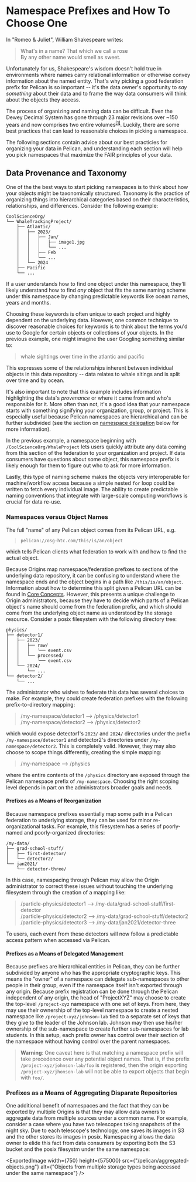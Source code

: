 
# Namespace Prefixes and How To Choose One

In "Romeo & Juliet", William Shakespeare writes:

> What's in a name? That which we call a rose<br />
> By any other name would smell as sweet.

Unfortunately for us, Shakespeare's wisdom doesn't hold true in environments where names carry relational information or otherwise convey information about the named entity.
That's why picking a good federation prefix for Pelican is so important -- it's the data owner's opportunity to _say something_ about their data and to frame the way data
consumers will think about the objects they access.

The process of organizing and naming data can be difficult. Even the Dewey Decimal System has gone through 23 major revisions over ~150 years and now comprises two entire
volumes<sup><a href="https://en.wikipedia.org/wiki/Dewey_Decimal_Classification">[1]</a></sup>. Luckily, there are some best practices that can lead to reasonable choices in
picking a namespace.

The following sections contain advice about our best practicies for organizing your data in Pelican, and understanding each section will help you pick namespaces that maximize
the FAIR principles of your data.

## Data Provenance and Taxonomy

One of the the best ways to start picking namespaces is to think about how your objects might be taxonomically structured. Taxonomy is the practice of organizing things
into hierarchical categories based on their characteristics, relationships, and differences. Consider the following example:
```
CoolScienceOrg/
└── WhaleTrackingProject/
    ├── Atlantic/
    │   ├── 2023/
    │   │   ├── Jan/
    │   │   │   ├── image1.jpg
    │   │   │   └── ...
    │   │   ├── Feb
    │   │   └── ...
    │   └── 2024
    ├── Pacific
    └── ...
```
If a user understands how to find one object under this namespace, they'll likely understand how to find _any_ object that fits the same naming scheme under this namespace
by changing predictable keywords like ocean names, years and months.

Choosing these keywords is often unique to each project and highly dependent on the underlying data. However, one common technique to discover reasonable choices for keywords
is to think about the terms you'd use to Google for certain objects or collections of your objects. In the previous example, one might imagine the user Googling something
similar to:
> whale sightings over time in the atlantic and pacific

This expresses some of the relationships inherent between individual objects in this data repository -- data relates to whale sitings and is split over time and by ocean.

It's also important to note that this example includes information highlighting the data's _provenance_ or where it came from and who's responsible for it. More often than not,
it's a good idea that your namespace starts with something signifying your organization, group, or project. This is especially useful because Pelican namespaces are hierarchical
and can be further subdivided (see the section on [namespace delegation](#prefixes-as-a-means-of-delegated-management) below for more information).

In the previous example, a namespace beginning with `/CoolScienceOrg/WhaleProject` lets users quickly attribute any data coming from this section of the federation to your
organization and project. If data consumers have questions about some object, this namespace prefix is likely enough for them to figure out who to ask for more information.

Lastly, this type of naming scheme makes the objects very interoperable for machine/workflow access because a simple nested `for` loop could be written to fetch every individual
image. The ability to create predictable naming conventions that integrate with large-scale computing workflows is crucial for data re-use.

### Namespaces versus Object Names
The full "name" of any Pelican object comes from its Pelican URL, e.g. 
> `pelican://osg-htc.com/this/is/an/object`

which tells Pelican clients what federation to work with and how to find the actual object.

Because Origins map namespace/federation prefixes to sections of the underlying data repository, it can be confusing to understand where the namespace ends and the object begins
in a path like `/this/is/an/object`. Information about how to determine this split given a Pelican URL can be found in
[Core Concepts](../about-pelican/core-concepts.mdx#differentiating-namespace-prefixes-and-object-names). However, this presents a unique challenge to Origin administrators, because they have to
decide which parts of a Pelican object's name should come from the federation prefix, and which should come from the underlying object name as understood by the storage resource.
Consider a posix filesystem with the following directory tree:
```
physics/
├── detector1/
│   ├── 2023/
│   │   ├── raw/
│   │   │   └── event.csv
│   │   └── processed/
│   │       └── event.csv
│   └── 2024/
│       └── ...
└── detector2/
    └── ...
```

The administrator who wishes to federate this data has several choices to make. For example, they could create federation prefixes with the following prefix-to-directory
mapping:
> /my-namespace/detector1 --> /physics/detector1<br />
> /my-namespace/detector2 --> /physics/detector2

which would expose detector1's `2023/` and `2024/` directories under the prefix `/my-namespace/detector1` and detector2's directories under `/my-namespace/detector2`.
This is completely valid. However, they may also choose to scope things differently, creating the simple mapping:
> /my-namespace --> /physics

where the entire contents of the `/physics` directory are exposed through the Pelican namespace prefix of `/my-namespace`. Choosing the right scoping level depends in part on
the administrators broader goals and needs.
  
#### Prefixes as a Means of Reorganization
Because namespace prefixes essentially map some path in a Pelican federation to underlying storage, they can be used for minor re-organizational tasks. For example, this
filesystem has a series of poorly-named and poorly-organized directories:
```
/my-data/
├── grad-school-stuff/
│   ├── first-detector/
│   └── detector2/
└── jan2021/
    └── detector-three/
```
In this case, namespacing through Pelican may allow the Origin administrator to correct these issues without touching the underlying filesystem through the creation of a mapping
like:
> /particle-physics/detector1 --> /my-data/grad-school-stuff/first-detector<br />
> /particle-physics/detector2 --> /my-data/grad-school-stuff/detector2<br />
> /particle-physics/detector3 --> /my-data/jan2021/detector-three

To users, each event from these detectors will now follow a predictable access pattern when accessed via Pelican.

#### Prefixes as a Means of Delegated Management
Because prefixes are hierarchical entities in Pelican, they can be further subdivided by anyone who has the appropriate cryptographic keys. This means the "owner" of a namespace
can delegate sub-namespaces to other people in their group, even if the namespace itself isn't exported through any origin. Because prefix registration can be done through the
Pelican independent of any origin, the head of "ProjectXYZ" may choose to create the top-level `/project-xyz` namespace with one set of keys. From here, they may use their
ownership of the top-level namespace to create a nested namespace like `/project-xyz/johnson-lab` tied to a separate set of keys that they give to the leader of the Johnson lab.
Johnson may then use his/her ownership of the sub-namespace to create further sub-namespaces for lab students. In this setup, each prefix owner has control over their section of
the namespace without having control over the parent namespaces.

> **Warning**: One caveat here is that matching a namespace prefix will take precedence over any potential object names. That is, if the prefix `/project-xyz/johnson-lab/foo` is
registered, then the origin exporting `/project-xyz/jhonson-lab` will not be able to export objects that begin with `foo/`.

### Prefixes as a Means of Aggregating Disparate Repositories
One additional benefit of namespaces and the fact that they can be exported by multiple Origins is that they may allow data owners to aggregate data from multiple sources under
a common name. For example, consider a case where you have two telescopes taking snapshots of the night sky. Due to each telescope's technology, one saves its images in S3 and the
other stores its images in posix. Namespacing allows the data owner to elide this fact from data consumers by exporting both the S3 bucket and the posix filesystm under the same
namespace:

<ExportedImage width={750} height={575000} src={"/pelican/aggregated-objects.png"} alt={"Objects from multiple storage types being accessed under the same namespace"} />
